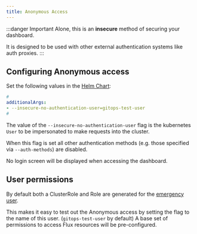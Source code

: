 ```yaml
---
title: Anonymous Access
---
```


:::danger Important
Alone, this is an **insecure** method of securing your dashboard.

It is designed to be used with other external authentication systems like auth proxies.
:::

## Configuring Anonymous access

Set the following values in the [Helm Chart](../references/helm-reference.md):

```yaml
#
additionalArgs:
- --insecure-no-authentication-user=gitops-test-user
#
```

The value of the `--insecure-no-authentication-user` flag is the
kubernetes `User` to be impersonated to make requests into the cluster.

When this flag is set all other authentication methods (e.g. those specified via `--auth-methods`) are disabled.

No login screen will be displayed when accessing the dashboard.

## User permissions

By default both a ClusterRole and Role are generated for the [emergency user](./emergency-user.mdx).

This makes it easy to test out the Anonymous access by setting the flag to the name of this user. (`gitops-test-user` by default)
A base set of permissions to access Flux resources will be pre-configured.
